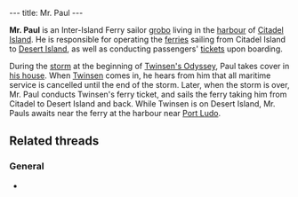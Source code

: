 ---
title: Mr. Paul
---

{{twinsunica import}}{{Infobox Character
 |image=Mr. Paul.png
 |race=grobo
 |gender=Male
 |size=average
 |age=Adult
 |magical=no
 |lba1=
 |lba2=yes
 |alignment=neutral
 |occupation=Inter-Island Ferry Sailor
 |requires=Ferry Ticket
 |amount=1
 |fam1=
 |fam2=
 |planet=
 |island=
 |building=
}}

'''Mr. Paul''' is an Inter-Island Ferry sailor [[grobo]] living in the [[Citadel Island harbour|harbour]] of [[Citadel Island]]. He is responsible for operating the [[ferry|ferries]] sailing from Citadel Island to [[Desert Island]], as well as conducting passengers' [[ferry ticket|tickets]] upon boarding.

During the [[storm]] at the beginning of [[Twinsen's Odyssey]], Paul takes cover in [[Mr. Paul's house|his house]]. When [[Twinsen]] comes in, he hears from him that all maritime service is cancelled until the end of the storm. Later, when the storm is over, Mr. Paul conducts Twinsen's ferry ticket, and sails the ferry taking him from Citadel to Desert Island and back. While Twinsen is on Desert Island, Mr. Pauls awaits near the ferry at the harbour near [[Port Ludo]].

==Related threads==
===General===
* {{thread|id=3467|title=New quote?}}

<!-- remove these category links when they're all automated by categorizers...
[[Category:Citadel Island inhabitants]] -->
